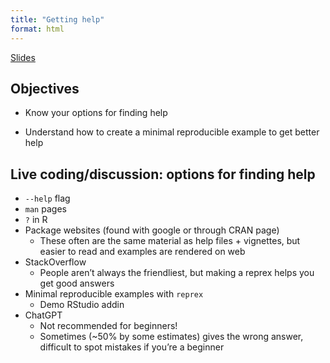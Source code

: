 ```yaml
---
title: "Getting help"
format: html
---
```


[Slides](slides.qmd)

## Objectives

-   Know your options for finding help

-   Understand how to create a minimal reproducible example to get better help

## Live coding/discussion: options for finding help

-   `--help` flag
-   `man` pages
-   `?` in R
-   Package websites (found with google or through CRAN page)
    -   These often are the same material as help files + vignettes, but easier to read and examples are rendered on web
-   StackOverflow
    -   People aren't always the friendliest, but making a reprex helps you get good answers
-   Minimal reproducible examples with `reprex`
    -   Demo RStudio addin
-   ChatGPT
    -   Not recommended for beginners!
    -   Sometimes (\~50% by some estimates) gives the wrong answer, difficult to spot mistakes if you're a beginner
